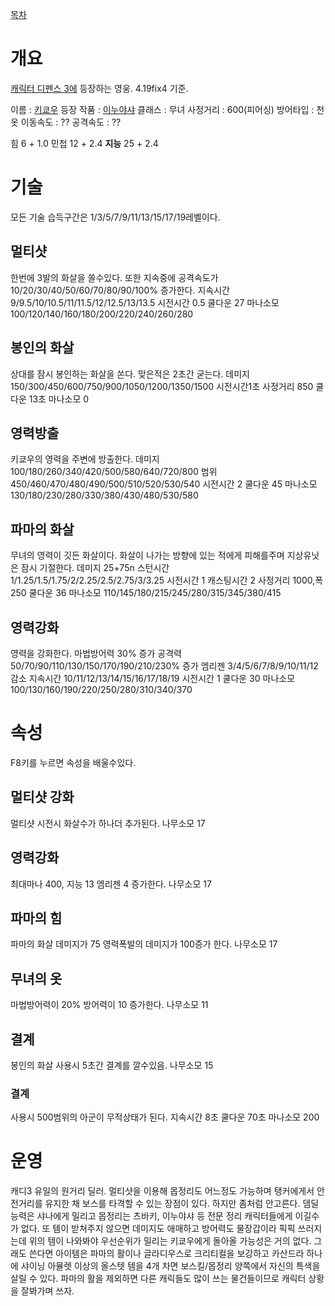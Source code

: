 [[목차]]
= 개요 =
[[캐릭터 디펜스 3]]에 등장하는 영웅. 4.19fix4 기준.

이름 : [[키쿄우]]
등장 작품 : [[이누야샤]]
클래스 : 무녀
사정거리 : 600(피어싱)
방어타입 : 천옷
이동속도 : ??
공격속도 : ??

힘 6 + 1.0
민첩 12 + 2.4
'''지능''' 25 + 2.4
= 기술 =
모든 기술 습득구간은  1/3/5/7/9/11/13/15/17/19레벨이다.
== 멀티샷 ==
한번에 3발의 화살을 쏠수있다. 
또한 지속중에 공격속도가 10/20/30/40/50/60/70/80/90/100% 증가한다.
지속시간 9/9.5/10/10.5/11/11.5/12/12.5/13/13.5
시전시간 0.5
쿨다운 27
마나소모 100/120/140/160/180/200/220/240/260/280
== 봉인의 화살 ==
상대를 잠시 봉인하는 화살을 쏜다.
맞은적은 2초간 굳는다.
데미지 150/300/450/600/750/900/1050/1200/1350/1500
시전시간1초
사정거리 850
쿨다운 13초
마나소모 0
== 영력방출 ==
키쿄우의 영력을 주변에 방출한다.
데미지 100/180/260/340/420/500/580/640/720/800
범위 450/460/470/480/490/500/510/520/530/540
시전시간 2
쿨다운 45
마나소모 130/180/230/280/330/380/430/480/530/580
== 파마의 화살 ==
무녀의 영력이 깃든 화살이다.
화살이 나가는 방향에 있는 적에게 피해를주며 지상유닛은 잠시 기절한다.
데미지 25+75n
스턴시간 1/1.25/1.5/1.75/2/2.25/2.5/2.75/3/3.25
시전시간 1
캐스팅시간 2
사정거리 1000,폭 250
쿨다운 36
마나소모 110/145/180/215/245/280/315/345/380/415
== 영력강화 ==
영력을 강화한다.
마법방어력 30% 증가
공격력 50/70/90/110/130/150/170/190/210/230% 증가
엠리젠 3/4/5/6/7/8/9/10/11/12 감소
지속시간 10/11/12/13/14/15/16/17/18/19
시전시간 1
쿨다운 30
마나소모 100/130/160/190/220/250/280/310/340/370
= 속성 =
F8키를 누르면 속성을 배울수있다.
== 멀티샷 강화 ==
멀티샷 시전시 화살수가 하나더 추가된다.
나무소모 17
== 영력강화 ==
최대마나 400, 지능 13 엠리젠 4 증가한다.
나무소모 17
== 파마의 힘 ==
파마의 화살 데미지가 75 영력폭발의 데미지가 100증가 한다.
나무소모 17
== 무녀의 옷 ==
마법방어력이 20% 방어력이 10 증가한다.
나무소모 11
== 결계 ==
봉인의 화살 사용시 5초간 결계를 깔수있음.
나무소모 15
=== 결계 ===
사용시 500범위의 아군이 무적상태가 된다.
지속시간 8초 쿨다운 70초
마나소모 200
= 운영 =
캐디3 유일의 원거리 딜러. 멀티샷을 이용해 몹정리도 어느정도 가능하며 탱커에게서 안전거리를 유지한 채 보스를 타격할 수 있는 장점이 있다. 
하지만 좀처럼 안고른다. 뎀딜능력은 샤나에게 밀리고 몹정리는 츠바키, 이누야샤 등 전문 정리 캐릭터들에게 이길수가 없다. 또 템이 받쳐주지 않으면 데미지도 애매하고 방어력도 물장갑이라 픽픽 쓰러지는데 위의 템이 나와봐야 우선순위가 밀리는 키쿄우에게 돌아올 가능성은 거의 없다. 그래도 쓴다면 아이템은 파마의 활이나 글라디우스로 크리티컬을 보강하고 카산드라 하나에 샤이닝 아뮬렛 이상의 올스텟 템을 4개 차면 보스킬/몹정리 양쪽에서 자신의 특색을 살릴 수 있다. 파마의 활을 제외하면 다른 캐릭들도 많이 쓰는 물건들이므로 캐릭터 상황을 잘봐가며 쓰자.
